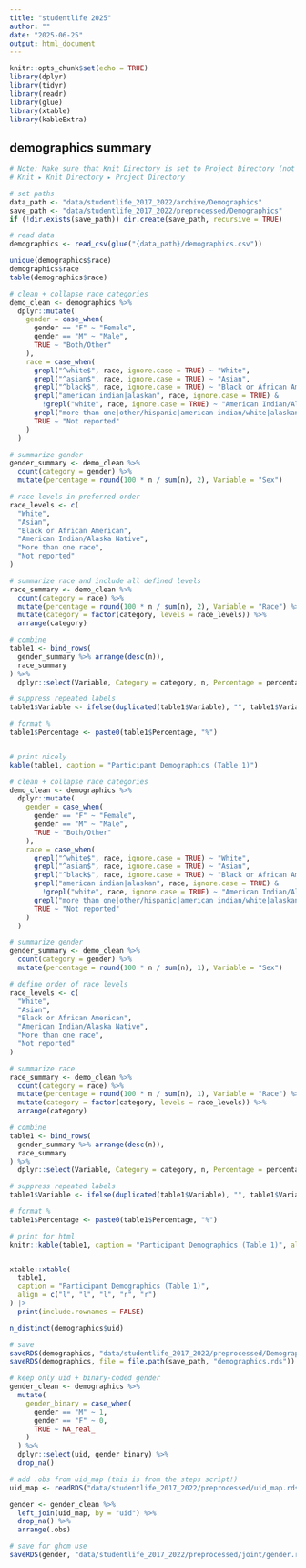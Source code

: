 ```yaml
---
title: "studentlife 2025"
author: ""
date: "2025-06-25"
output: html_document
---
```


```r
knitr::opts_chunk$set(echo = TRUE)
library(dplyr)
library(tidyr)
library(readr)
library(glue)
library(xtable)
library(kableExtra)
```

## demographics summary

```r
# Note: Make sure that Knit Directory is set to Project Directory (not Document Directory) in RStudio:
# Knit ▸ Knit Directory ▸ Project Directory

# set paths
data_path <- "data/studentlife_2017_2022/archive/Demographics"
save_path <- "data/studentlife_2017_2022/preprocessed/Demographics"
if (!dir.exists(save_path)) dir.create(save_path, recursive = TRUE)

# read data
demographics <- read_csv(glue("{data_path}/demographics.csv"))
```

```r
unique(demographics$race)
demographics$race
table(demographics$race)
```


```r

# clean + collapse race categories
demo_clean <- demographics %>%
  dplyr::mutate(
    gender = case_when(
      gender == "F" ~ "Female",
      gender == "M" ~ "Male",
      TRUE ~ "Both/Other"
    ),
    race = case_when(
      grepl("^white$", race, ignore.case = TRUE) ~ "White",
      grepl("^asian$", race, ignore.case = TRUE) ~ "Asian",
      grepl("^black$", race, ignore.case = TRUE) ~ "Black or African American",
      grepl("american indian|alaskan", race, ignore.case = TRUE) &
        !grepl("white", race, ignore.case = TRUE) ~ "American Indian/Alaska Native",
      grepl("more than one|other/hispanic|american indian/white|alaskan native/white", race, ignore.case = TRUE) ~ "More than one race",
      TRUE ~ "Not reported"
    )
  )

# summarize gender
gender_summary <- demo_clean %>%
  count(category = gender) %>%
  mutate(percentage = round(100 * n / sum(n), 2), Variable = "Sex")

# race levels in preferred order
race_levels <- c(
  "White",
  "Asian",
  "Black or African American",
  "American Indian/Alaska Native",
  "More than one race",
  "Not reported"
)

# summarize race and include all defined levels
race_summary <- demo_clean %>%
  count(category = race) %>%
  mutate(percentage = round(100 * n / sum(n), 2), Variable = "Race") %>%
  mutate(category = factor(category, levels = race_levels)) %>%
  arrange(category)

# combine
table1 <- bind_rows(
  gender_summary %>% arrange(desc(n)),
  race_summary
) %>%
  dplyr::select(Variable, Category = category, n, Percentage = percentage)

# suppress repeated labels
table1$Variable <- ifelse(duplicated(table1$Variable), "", table1$Variable)

# format %
table1$Percentage <- paste0(table1$Percentage, "%")


# print nicely
kable(table1, caption = "Participant Demographics (Table 1)")

```



```r
# clean + collapse race categories
demo_clean <- demographics %>%
  dplyr::mutate(
    gender = case_when(
      gender == "F" ~ "Female",
      gender == "M" ~ "Male",
      TRUE ~ "Both/Other"
    ),
    race = case_when(
      grepl("^white$", race, ignore.case = TRUE) ~ "White",
      grepl("^asian$", race, ignore.case = TRUE) ~ "Asian",
      grepl("^black$", race, ignore.case = TRUE) ~ "Black or African American",
      grepl("american indian|alaskan", race, ignore.case = TRUE) &
        !grepl("white", race, ignore.case = TRUE) ~ "American Indian/Alaska Native",
      grepl("more than one|other/hispanic|american indian/white|alaskan native/white", race, ignore.case = TRUE) ~ "More than one race",
      TRUE ~ "Not reported"
    )
  )

# summarize gender
gender_summary <- demo_clean %>%
  count(category = gender) %>%
  mutate(percentage = round(100 * n / sum(n), 1), Variable = "Sex")

# define order of race levels
race_levels <- c(
  "White",
  "Asian",
  "Black or African American",
  "American Indian/Alaska Native",
  "More than one race",
  "Not reported"
)

# summarize race
race_summary <- demo_clean %>%
  count(category = race) %>%
  mutate(percentage = round(100 * n / sum(n), 1), Variable = "Race") %>%
  mutate(category = factor(category, levels = race_levels)) %>%
  arrange(category)

# combine
table1 <- bind_rows(
  gender_summary %>% arrange(desc(n)),
  race_summary
) %>%
  dplyr::select(Variable, Category = category, n, Percentage = percentage)

# suppress repeated labels
table1$Variable <- ifelse(duplicated(table1$Variable), "", table1$Variable)

# format %
table1$Percentage <- paste0(table1$Percentage, "%")

# print for html
knitr::kable(table1, caption = "Participant Demographics (Table 1)", align = "llll")


xtable::xtable(
  table1,
  caption = "Participant Demographics (Table 1)",
  align = c("l", "l", "l", "r", "r")
) |> 
  print(include.rownames = FALSE)

```


```r
n_distinct(demographics$uid)

# save
saveRDS(demographics, "data/studentlife_2017_2022/preprocessed/Demographics/demographics.rds")
saveRDS(demographics, file = file.path(save_path, "demographics.rds"))

```


```r
# keep only uid + binary-coded gender
gender_clean <- demographics %>%
  mutate(
    gender_binary = case_when(
      gender == "M" ~ 1,
      gender == "F" ~ 0,
      TRUE ~ NA_real_
    )
  ) %>%
  dplyr::select(uid, gender_binary) %>%
  drop_na()

# add .obs from uid_map (this is from the steps script!)
uid_map <- readRDS("data/studentlife_2017_2022/preprocessed/uid_map.rds")

gender <- gender_clean %>%
  left_join(uid_map, by = "uid") %>%
  drop_na() %>%
  arrange(.obs)

# save for ghcm use
saveRDS(gender, "data/studentlife_2017_2022/preprocessed/joint/gender.rds")

```

